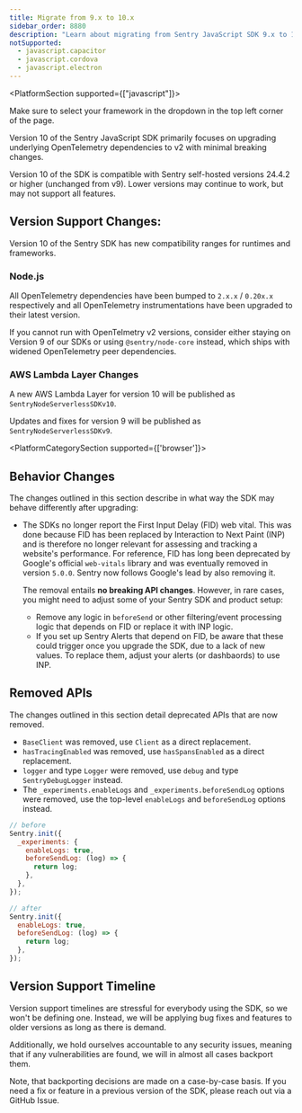 ```yaml
---
title: Migrate from 9.x to 10.x
sidebar_order: 8880
description: "Learn about migrating from Sentry JavaScript SDK 9.x to 10.x"
notSupported:
  - javascript.capacitor
  - javascript.cordova
  - javascript.electron
---
```


<PlatformSection supported={["javascript"]}>
<Alert title="Using a framework?" level="info">

Make sure to select your framework in the dropdown in the top left corner of the page.

</Alert>
</PlatformSection>

Version 10 of the Sentry JavaScript SDK primarily focuses on upgrading underlying OpenTelemetry dependencies to v2 with minimal breaking changes.

Version 10 of the SDK is compatible with Sentry self-hosted versions 24.4.2 or higher (unchanged from v9).
Lower versions may continue to work, but may not support all features.

## Version Support Changes:

Version 10 of the Sentry SDK has new compatibility ranges for runtimes and frameworks.

### Node.js

All OpenTelemetry dependencies have been bumped to `2.x.x` / `0.20x.x` respectively and all OpenTelemetry instrumentations have been upgraded to their latest version.

If you cannot run with OpenTelmetry v2 versions, consider either staying on Version 9 of our SDKs or using `@sentry/node-core` instead, which ships with widened OpenTelemetry peer dependencies.

### AWS Lambda Layer Changes

A new AWS Lambda Layer for version 10 will be published as `SentryNodeServerlessSDKv10`.

Updates and fixes for version 9 will be published as `SentryNodeServerlessSDKv9`.

<PlatformCategorySection supported={['browser']}>

## Behavior Changes

The changes outlined in this section describe in what way the SDK may behave differently after upgrading:

- The SDKs no longer report the First Input Delay (FID) web vital.
  This was done because FID has been replaced by Interaction to Next Paint (INP) and is therefore no longer relevant for assessing and tracking a website's performance.
  For reference, FID has long been deprecated by Google's official `web-vitals` library and was eventually removed in version `5.0.0`.
  Sentry now follows Google's lead by also removing it.

  The removal entails **no breaking API changes**. However, in rare cases, you might need to adjust some of your Sentry SDK and product setup:

  - Remove any logic in `beforeSend` or other filtering/event processing logic that depends on FID or replace it with INP logic.
  - If you set up Sentry Alerts that depend on FID, be aware that these could trigger once you upgrade the SDK, due to a lack of new values.
    To replace them, adjust your alerts (or dashbaords) to use INP.

</PlatformCategorySection>

## Removed APIs

The changes outlined in this section detail deprecated APIs that are now removed.

- `BaseClient` was removed, use `Client` as a direct replacement.
- `hasTracingEnabled` was removed, use `hasSpansEnabled` as a direct replacement.
- `logger` and type `Logger` were removed, use `debug` and type `SentryDebugLogger` instead.
- The `_experiments.enableLogs` and `_experiments.beforeSendLog` options were removed, use the top-level `enableLogs` and `beforeSendLog` options instead.

```js
// before
Sentry.init({
  _experiments: {
    enableLogs: true,
    beforeSendLog: (log) => {
      return log;
    },
  },
});

// after
Sentry.init({
  enableLogs: true,
  beforeSendLog: (log) => {
    return log;
  },
});
```

## Version Support Timeline

Version support timelines are stressful for everybody using the SDK, so we won't be defining one.
Instead, we will be applying bug fixes and features to older versions as long as there is demand.

Additionally, we hold ourselves accountable to any security issues, meaning that if any vulnerabilities are found, we will in almost all cases backport them.

Note, that backporting decisions are made on a case-by-case basis.
If you need a fix or feature in a previous version of the SDK, please reach out via a GitHub Issue.
